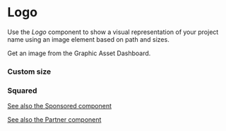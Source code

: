 

<Meta of={LogoStories} />

# Logo

Use the _Logo_ component to show a visual representation of your project name using an image element based on path and
sizes.

Get an image from the Graphic Asset Dashboard.

### Custom size

<Canvas of={LogoStories.Default} />

### Squared

<Canvas of={LogoStories.Squared} />

<Controls />

[See also the Sponsored component](?path=/docs/uicomponents-sponsored--docs)

[See also the Partner component](?path=/docs/uicomponents-partner--docs)
